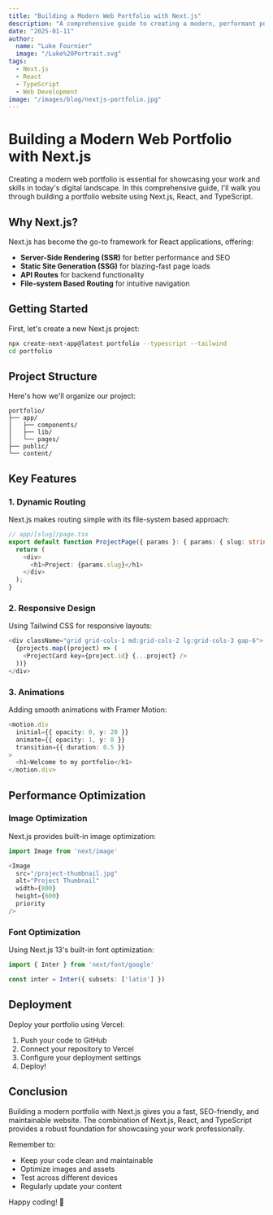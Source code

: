 ```yaml
---
title: "Building a Modern Web Portfolio with Next.js"
description: "A comprehensive guide to creating a modern, performant portfolio website using Next.js, React, and TypeScript"
date: "2025-01-11"
author:
  name: "Luke Fournier"
  image: "/Luke%20Portrait.svg"
tags:
  - Next.js
  - React
  - TypeScript
  - Web Development
image: "/images/blog/nextjs-portfolio.jpg"
---
```


# Building a Modern Web Portfolio with Next.js

Creating a modern web portfolio is essential for showcasing your work and skills in today's digital landscape. In this comprehensive guide, I'll walk you through building a portfolio website using Next.js, React, and TypeScript.

## Why Next.js?

Next.js has become the go-to framework for React applications, offering:

- **Server-Side Rendering (SSR)** for better performance and SEO
- **Static Site Generation (SSG)** for blazing-fast page loads
- **API Routes** for backend functionality
- **File-system Based Routing** for intuitive navigation

## Getting Started

First, let's create a new Next.js project:

```bash
npx create-next-app@latest portfolio --typescript --tailwind
cd portfolio
```

## Project Structure

Here's how we'll organize our project:

```
portfolio/
├── app/
│   ├── components/
│   ├── lib/
│   └── pages/
├── public/
└── content/
```

## Key Features

### 1. Dynamic Routing

Next.js makes routing simple with its file-system based approach:

```typescript
// app/[slug]/page.tsx
export default function ProjectPage({ params }: { params: { slug: string } }) {
  return (
    <div>
      <h1>Project: {params.slug}</h1>
    </div>
  );
}
```

### 2. Responsive Design

Using Tailwind CSS for responsive layouts:

```typescript
<div className="grid grid-cols-1 md:grid-cols-2 lg:grid-cols-3 gap-6">
  {projects.map((project) => (
    <ProjectCard key={project.id} {...project} />
  ))}
</div>
```

### 3. Animations

Adding smooth animations with Framer Motion:

```typescript
<motion.div
  initial={{ opacity: 0, y: 20 }}
  animate={{ opacity: 1, y: 0 }}
  transition={{ duration: 0.5 }}
>
  <h1>Welcome to my portfolio</h1>
</motion.div>
```

## Performance Optimization

### Image Optimization

Next.js provides built-in image optimization:

```typescript
import Image from 'next/image'

<Image
  src="/project-thumbnail.jpg"
  alt="Project Thumbnail"
  width={800}
  height={600}
  priority
/>
```

### Font Optimization

Using Next.js 13's built-in font optimization:

```typescript
import { Inter } from 'next/font/google'

const inter = Inter({ subsets: ['latin'] })
```

## Deployment

Deploy your portfolio using Vercel:

1. Push your code to GitHub
2. Connect your repository to Vercel
3. Configure your deployment settings
4. Deploy!

## Conclusion

Building a modern portfolio with Next.js gives you a fast, SEO-friendly, and maintainable website. The combination of Next.js, React, and TypeScript provides a robust foundation for showcasing your work professionally.

Remember to:
- Keep your code clean and maintainable
- Optimize images and assets
- Test across different devices
- Regularly update your content

Happy coding! 🚀
